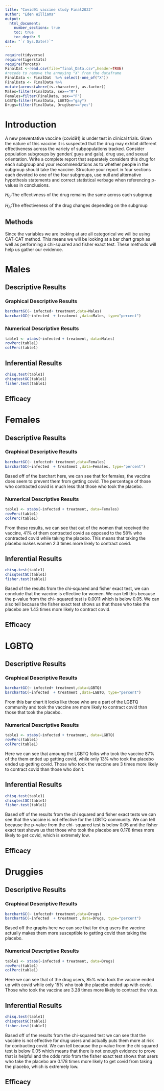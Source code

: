```yaml
---
title: "Covid91 vaccine study Final2022"
author: "Eden Williams"
output: 
  html_document:
    number_sections: true
    toc: true
    toc_depth: 5
date: "`r Sys.Date()`" 
---
```


```r
require(tidyverse)
require(tigerstats)
require(forcats)
FinalDat <-read.csv(file="final_Data.csv",header=TRUE)
#recode to remove the annoying "X" from the dataframe
FinalData <- FinalDat  %>% select(-one_of("X"))
FinalData <- FinalData %>%
mutate(across(where(is.character), as.factor))
Males=filter(FinalData, sex=="M")
Females=filter(FinalData, sex=="F")
LGBTQ=filter(FinalData, LGBTQ=="gay")
Drugs=filter(FinalData, DrugUser=="yes")
```

# Introduction

A new  preventative vaccine (covid91) is under test in clinical trials. Given the nature of this vaccine it is suspected that the drug may exhibit different effectiveness across the variety of subpopulations tracked. Consider population subgroups by gender( guys and gals), drug use, and sexual orientation. Write a complete report that separately considers this drug for each subgroup and your recommendations as to whether people in the subgroup should take the vaccine. Structure your report in four sections each devoted to one of the four subgroups, use null and alternative hypothesis statements and correct statistical verbage when referencing p-values in conclusions.


$H_0$:The effectivness of the drug remains the same across each subgroup


$H_A$:The effectiveness of the drug changes depending on the subgroup



## Methods 

Since the variables we are looking at are all categorical we will be using CAT-CAT method. This means we will be looking at a bar chart graph as well as performing a chi-squared and fisher exact test. These methods will help us gather our evidence. 


# Males


## Descriptive Results

### Graphical Descriptive Results

```r
barchartGC(~ infected+ treatment,data=Males)
barchartGC(~infected  + treatment ,data=Males, type="percent")
```




### Numerical Descriptive Results

```r
table1 <- xtabs(~infected + treatment, data=Males)
rowPerc(table1)
colPerc(table1)
```











## Inferential Results

```r
chisq.test(table1)
chisqtestGC(table1)
fisher.test(table1)
```





## Efficacy 


# Females


## Descriptive Results

### Graphical Descriptive Results

```r
barchartGC(~ infected+ treatment,data=Females)
barchartGC(~infected  + treatment ,data=Females, type="percent")
```

Based off of the barchart here, we can see that for females, the vaccine does seem to prevent them from getting covid. The percentage of those who contracted covid is much less that those who took the placebo.  



### Numerical Descriptive Results

```r
table1 <- xtabs(~infected + treatment, data=Females)
rowPerc(table1)
colPerc(table1)
```

From these results, we can see that out of the women that received the vaccine, 41% of them contracted covid as opposed to the 58% who contracted covid while taking the placebo. This means that taking the placebo makes women 2.3 times more likely to contract covid. 





## Inferential Results

```r
chisq.test(table1)
chisqtestGC(table1)
fisher.test(table1)
```

Based of the results from the chi-squared and fisher exact test, we can conclude that the vaccine is effective for women. We can tell this because the p-value from the chi- squared test is 0.0011 which is below 0.05. We can also tell because the fisher exact test shows us that those who take the placebo are 1.43 times more likely to contract covid.







## Efficacy 













# LGBTQ


## Descriptive Results

### Graphical Descriptive Results

```r
barchartGC(~ infected+ treatment,data=LGBTQ)
barchartGC(~infected  + treatment ,data=LGBTQ, type="percent")
```

From this bar chart it looks like those who are a part of the LGBTQ community and took the vaccine are more likely to contract covid than those that took the placebo. 


### Numerical Descriptive Results

```r
table1 <- xtabs(~infected + treatment, data=LGBTQ)
rowPerc(table1)
colPerc(table1)
```

Here we can see that amoung the LGBTQ folks who took the vaccine 87% of the them ended up getting covid, while only 13% who took the placebo ended up getting covid. Those who took the vaccine are 3 times more likely to contract covid than those who don't.







## Inferential Results

```r
chisq.test(table1)
chisqtestGC(table1)
fisher.test(table1)
```

Based off of the results from the chi squared and fisher exact tests we can see that the vaccine is not effective for the LGBTQ community. We can tell because the p-value from the chi- squared test is below 0.05 and the fisher exact test shows us that those who took the placebo are 0.178 times more likely to get covid, which is extremely low. 






## Efficacy 












# Druggies


## Descriptive Results

### Graphical Descriptive Results
```r
barchartGC(~ infected+ treatment,data=Drugs)
barchartGC(~infected  + treatment ,data=Drugs, type="percent")
```

Based off the graphs here we can see that for drug users the vaccine actually makes them more susceptible to getting covid than taking the placebo.



### Numerical Descriptive Results

```r
table1 <- xtabs(~infected + treatment, data=Drugs)
rowPerc(table1)
colPerc(table1)
```

Here we can see that of the drug users, 85% who took the vaccine ended up with covid while only 15% who took the placebo ended up with covid. Those who took the vaccine are 3.28 times more likely to contract the virus.  


## Inferential Results

```r
chisq.test(table1)
chisqtestGC(table1)
fisher.test(table1)
```


Based off of the results from the chi-squared test we can see that the vaccine is not effective for drug users and actually puts them more at risk for contracting covid. We can tell because the p-value from the chi squared test is below 0.05 which means that there is not enough evidence to prove that is helpful and the odds ratio from the fisher exact test shows that users who take the placebo are 0.178 times more likely to get covid from taking the placebo, which is extremely low. 



## Efficacy 












